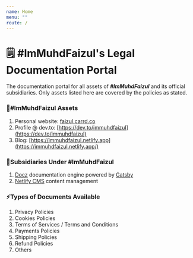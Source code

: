 ```yaml
---
name: Home
menu: ""
route: /
---
```

# 🗒️ #ImMuhdFaizul's Legal Documentation Portal

The documentation portal for all assets of ***\#ImMuhdFaizul*** and its official subsidiaries. Only assets listed here are covered by the policies as stated.

### 🚀#ImMuhdFaizul Assets ###

1. Personal website: [faizul.carrd.co](https://faizul.carrd.co)
2. Profile @ dev.to: [https://dev.to/immuhdfaizul](https://dev.to/immuhdfaizul)
3. Blog: [https://immuhdfaizul.netlify.app](https://immuhdfaizul.netlify.app/)

### 🚀Subsidiaries Under #ImMuhdFaizul ###

1. [Docz](https://docz.site) documentation engine powered by [Gatsby](https://www.gatsbyjs.org/)
2. [Netlify CMS](https://www.netlifycms.org/) content management

### ⚡Types of Documents Available

1. Privacy Policies
2. Cookies Policies
3. Terms of Services / Terms and Conditions
4. Payments Policies
5. Shipping Policies
6. Refund Policies
7. Others

